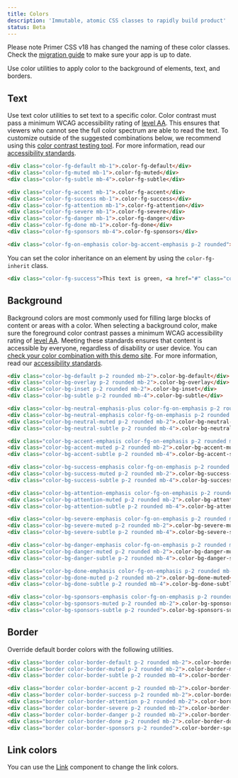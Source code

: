 ```yaml
---
title: Colors
description: 'Immutable, atomic CSS classes to rapidly build product'
status: Beta
---
```


<Note>
  Please note Primer CSS v18 has changed the naming of these color classes. Check the <a href="/css/support/v18-migration">migration guide</a> to make sure your app is up to date.
</Note>

Use color utilities to apply color to the background of elements, text, and borders.

## Text

Use text color utilities to set text to a specific color. Color contrast must pass a minimum WCAG accessibility rating of [level AA](https://www.w3.org/TR/UNDERSTANDING-WCAG20/visual-audio-contrast-contrast.html). This ensures that viewers who cannot see the full color spectrum are able to read the text. To customize outside of the suggested combinations below, we recommend using this [color contrast testing tool](https://colorable.jxnblk.com/). For more information, read our [accessibility standards](../principles/accessibility).

```html live
<div class="color-fg-default mb-1">.color-fg-default</div>
<div class="color-fg-muted mb-1">.color-fg-muted</div>
<div class="color-fg-subtle mb-4">.color-fg-subtle</div>

<div class="color-fg-accent mb-1">.color-fg-accent</div>
<div class="color-fg-success mb-1">.color-fg-success</div>
<div class="color-fg-attention mb-1">.color-fg-attention</div>
<div class="color-fg-severe mb-1">.color-fg-severe</div>
<div class="color-fg-danger mb-1">.color-fg-danger</div>
<div class="color-fg-done mb-1">.color-fg-done</div>
<div class="color-fg-sponsors mb-4">.color-fg-sponsors</div>

<div class="color-fg-on-emphasis color-bg-accent-emphasis p-2 rounded">.color-fg-on-emphasis</div>
```

You can set the color inheritance on an element by using the `color-fg-inherit` class.

```html live
<div class="color-fg-success">This text is green, <a href="#" class="color-fg-inherit">including the link</a></div>
```

## Background

Background colors are most commonly used for filling large blocks of content or areas with a color. When selecting a background color, make sure the foreground color contrast passes a minimum WCAG accessibility rating of [level AA](https://www.w3.org/TR/UNDERSTANDING-WCAG20/visual-audio-contrast-contrast.html). Meeting these standards ensures that content is accessible by everyone, regardless of disability or user device. You can [check your color combination with this demo site](https://colorable.jxnblk.com/). For more information, read our [accessibility standards](../principles/accessibility).

```html live
<div class="color-bg-default p-2 rounded mb-2">.color-bg-default</div>
<div class="color-bg-overlay p-2 rounded mb-2">.color-bg-overlay</div>
<div class="color-bg-inset p-2 rounded mb-2">.color-bg-inset</div>
<div class="color-bg-subtle p-2 rounded mb-4">.color-bg-subtle</div>

<div class="color-bg-neutral-emphasis-plus color-fg-on-emphasis p-2 rounded mb-2">.color-bg-neutral-emphasis-plus</div>
<div class="color-bg-neutral-emphasis color-fg-on-emphasis p-2 rounded mb-2">.color-bg-neutral-emphasis</div>
<div class="color-bg-neutral-muted p-2 rounded mb-2">.color-bg-neutral-muted</div>
<div class="color-bg-neutral-subtle p-2 rounded mb-4">.color-bg-neutral-subtle</div>

<div class="color-bg-accent-emphasis color-fg-on-emphasis p-2 rounded mb-2">.color-bg-accent-emphasis</div>
<div class="color-bg-accent-muted p-2 rounded mb-2">.color-bg-accent-muted</div>
<div class="color-bg-accent-subtle p-2 rounded mb-4">.color-bg-accent-subtle</div>

<div class="color-bg-success-emphasis color-fg-on-emphasis p-2 rounded mb-2">.color-bg-success-emphasis</div>
<div class="color-bg-success-muted p-2 rounded mb-2">.color-bg-success-muted</div>
<div class="color-bg-success-subtle p-2 rounded mb-4">.color-bg-success-subtle</div>

<div class="color-bg-attention-emphasis color-fg-on-emphasis p-2 rounded mb-2">.color-bg-attention-emphasis</div>
<div class="color-bg-attention-muted p-2 rounded mb-2">.color-bg-attention-muted</div>
<div class="color-bg-attention-subtle p-2 rounded mb-4">.color-bg-attention-subtle</div>

<div class="color-bg-severe-emphasis color-fg-on-emphasis p-2 rounded mb-2">.color-bg-severe-emphasis</div>
<div class="color-bg-severe-muted p-2 rounded mb-2">.color-bg-severe-muted</div>
<div class="color-bg-severe-subtle p-2 rounded mb-4">.color-bg-severe-subtle</div>

<div class="color-bg-danger-emphasis color-fg-on-emphasis p-2 rounded mb-2">.color-bg-danger-emphasis</div>
<div class="color-bg-danger-muted p-2 rounded mb-2">.color-bg-danger-muted</div>
<div class="color-bg-danger-subtle p-2 rounded mb-4">.color-bg-danger-subtle</div>

<div class="color-bg-done-emphasis color-fg-on-emphasis p-2 rounded mb-2">.color-bg-done-emphasis</div>
<div class="color-bg-done-muted p-2 rounded mb-2">.color-bg-done-muted</div>
<div class="color-bg-done-subtle p-2 rounded mb-4">.color-bg-done-subtle</div>

<div class="color-bg-sponsors-emphasis color-fg-on-emphasis p-2 rounded mb-2">.color-bg-sponsors-emphasis</div>
<div class="color-bg-sponsors-muted p-2 rounded mb-2">.color-bg-sponsors-muted</div>
<div class="color-bg-sponsors-subtle p-2 rounded">.color-bg-sponsors-subtle</div>
```

## Border

Override default border colors with the following utilities.

```html live
<div class="border color-border-default p-2 rounded mb-2">.color-border-default</div>
<div class="border color-border-muted p-2 rounded mb-2">.color-border-muted</div>
<div class="border color-border-subtle p-2 rounded mb-4">.color-border-subtle</div>

<div class="border color-border-accent p-2 rounded mb-2">.color-border-accent</div>
<div class="border color-border-success p-2 rounded mb-2">.color-border-success</div>
<div class="border color-border-attention p-2 rounded mb-2">.color-border-attention</div>
<div class="border color-border-severe p-2 rounded mb-2">.color-border-severe</div>
<div class="border color-border-danger p-2 rounded mb-2">.color-border-danger</div>
<div class="border color-border-done p-2 rounded mb-2">.color-border-done</div>
<div class="border color-border-sponsors p-2 rounded">.color-border-sponsors</div>
```

## Link colors

You can use the [Link](../components/links) component to change the link colors.
